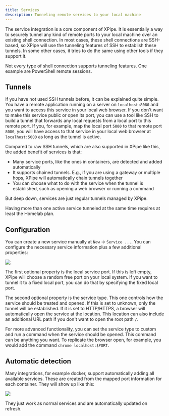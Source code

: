 ```yaml
---
title: Services
description: Tunneling remote services to your local machine
---
```


The service integration is a core component of XPipe. It is essentially a way to securely tunnel any kind of remote ports to your local machine over an existing shell connection. In most cases, these shell connections are SSH-based, so XPipe will use the tunneling features of SSH to establish these tunnels. In some other cases, it tries to do the same using other tools if they support it.

<Callout type="info">Not every type of shell connection supports tunneling features. One example are PowerShell remote sessions.</Callout>

## Tunnels

If you have not used SSH tunnels before, it can be explained quite simple. You have a remote application running on a server on `localhost:8080` and you want to access this service in your local web browser. If you don't want to make this service public or open its port, you can use a tool like SSH to build a tunnel that forwards any local requests from a local port to this remote port. If you, for example, map the local port `5000` to that remote port `8080`, you will have access to that service in your local web browser at `localhost:5000` as long as the tunnel is active.

Compared to raw SSH tunnels, which are also supported in XPipe like this, the added benefit of services is that:

- Many service ports, like the ones in containers, are detected and added automatically
- It supports chained tunnels. E.g., if you are using a gateway or multiple hops, XPipe will automatically chain tunnels together
- You can choose what to do with the service when the tunnel is established, such as opening a web browser or running a command

But deep down, services are just regular tunnels managed by XPipe.

<Callout type="info">Having more than one active service tunneled at the same time requires at least the Homelab plan.</Callout>

## Configuration

You can create a new service manually at `New` -> `Service ...`. You can configure the necessary service information plus a few additional properties:

![](/images/service-creation.png)

The first optional property is the local service port. If this is left empty, XPipe will choose a random free port on your local system. If you want to tunnel it to a fixed local port, you can do that by specifying the fixed local port.

The second optional property is the service type. This one controls how the service should be treated and opened. If this is set to unknown, only the tunnel will be established. If it is set to HTTP/HTTPS, a browser will automatically open the service at the location. This location can also include an additional URL path if you don't want to open the root path `/`.

For more advanced functionality, you can set the service type to custom and run a command when the service should be opened. This command can be anything you want. To replicate the browser open, for example, you would add the command `chrome localhost:$PORT`.

## Automatic detection

Many integrations, for example docker, support automatically adding all available services. These are created from the mapped port information for each container. They will show up like this:

![](/images/services.png)

They just work as normal services and are automatically updated on refresh.

